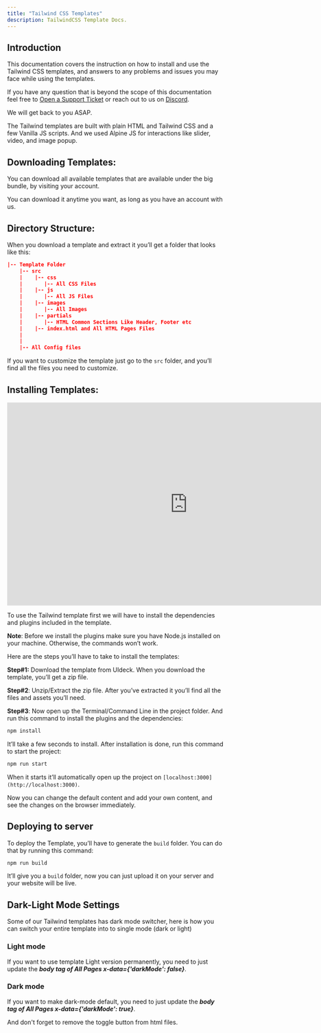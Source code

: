 ```yaml
---
title: "Tailwind CSS Templates"
description: TailwindCSS Template Docs.
---
```


## ****Introduction****

This documentation covers the instruction on how to install and use the Tailwind CSS templates, and answers to any problems and issues you may face while using the templates. 

If you have any question that is beyond the scope of this documentation feel free to [Open a Support Ticket](https://uideck.com/support/) or reach out to us on [Discord](https://pimjo.com/discord). 

We will get back to you ASAP. 


The Tailwind templates are built with plain HTML and Tailwind CSS and a few Vanilla JS scripts. And we used Alpine JS for interactions like slider, video, and image popup. 

## **Downloading Templates:**

You can download all available templates that are available under the big bundle, by visiting your account. 

You can download it anytime you want, as long as you have an account with us.

## **Directory Structure:**

When you download a template and extract it you’ll get a folder that looks like this: 

```json
|-- Template Folder
    |-- src
    |    |-- css
    |       |-- All CSS Files
    |    |-- js
    |       |-- All JS Files
    |    |-- images
    |       |-- All Images
    |    |-- partials
    |       |-- HTML Common Sections Like Header, Footer etc
    |    |-- index.html and All HTML Pages Files
    |
    |
    |-- All Config files
```

If you want to customize the template just go to the `src` folder, and you’ll find all the files you need to customize.

## **Installing Templates:**

<iframe width="840" height="473" src="https://www.youtube.com/embed/_fc7DW6_5P0" title="YouTube video player" frameborder="0" allow="accelerometer; autoplay; clipboard-write; encrypted-media; gyroscope; picture-in-picture; web-share" allowfullscreen></iframe>


To use the Tailwind template first we will have to install the dependencies and plugins included in the template. 

**Note**: Before we install the plugins make sure you have Node.js installed on your machine. Otherwise, the commands won’t work. 

Here are the steps you’ll have to take to install the templates:

**Step#1:** Download the template from UIdeck. When you download the template, you’ll get a zip file.

**Step#2**: Unzip/Extract the zip file. After you’ve extracted it you’ll find all the files and assets you’ll need. 

**Step#3**: Now open up the Terminal/Command Line in the project folder.  And run this command to install the plugins and the dependencies:

```jsx
npm install
```

It’ll take a few seconds to install. After installation is done, run this command to start the project:

```jsx
npm run start
```

When it starts it’ll automatically open up the project on `[localhost:3000](http://localhost:3000)`. 

Now you can change the default content and add your own content, and see the changes on the browser immediately. 

## **Deploying to server**

To deploy the Template, you’ll have to generate the `build` folder. You can do that by running this command: 

```jsx
npm run build
```

It’ll give you a `build` folder, now you can just upload it on your server and your website will be live.

## Dark-Light Mode Settings
Some of our Tailwind templates has dark mode switcher, here is how you can switch your entire template into to single mode (dark or light)

### Light mode
If you want to use template Light version permanently, you need to just update the ***body tag of All Pages x-data={'darkMode': false}***. 

### Dark mode
If you want to make dark-mode default, you need to just update the ***body tag of All Pages x-data={'darkMode': true}***. 

And don't forget to remove the toggle button from html files.
